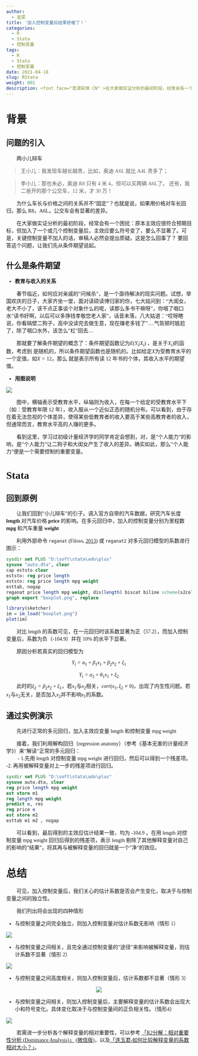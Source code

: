 ```yaml
---
author:
  - 韭菜
title: '加入控制变量后结果悲催了！'
categories:
  - R
  - Stata
  - 控制变量
tags:
  - R
  - Stata
  - 控制变量
date: 2021-04-18
slug: RStata
weight: 001
description: <font face="思源宋体 CN" >在大家做实证分析的最初阶段，经常会有一个困扰：原本主效应很符合预期目标，但加入了一个或几个控制变量后，主效应要么符号变了，要么不显著了。可是，关键控制变量不加入的话，审稿人必然会提出质疑。这是怎么回事了？ 要回答这个问题，让我们先从条件期望说起。</font>
---
```

<font face="思源宋体 CN" >

# 背景

## 问题的引入

　　两小儿辩车

> 王小儿：我发现车越长越贵，比如，奥迪 A6L 就比 A4L 贵多了；

> 李小儿：那也未必，奥迪 R8 只有 4 米 4，但可以买两辆 A6L了。 还有，我二爸开的那个公交车，12 米，才 30 万！

　　为什么车长与价格之间的关系并不"固定"？也就是说，如果用价格对车长回归，那么 R8，A6L，公交车会有显著的差异。

　　在大家做实证分析的最初阶段，经常会有一个困扰：原本主效应很符合预期目标，但加入了一个或几个控制变量后，主效应要么符号变了，要么不显著了。可是，关键控制变量不加入的话，审稿人必然会提出质疑。这是怎么回事了？ 要回答这个问题，让我们先从条件期望说起。



## 什么是条件期望

- **教育与收入的关系**

　　春节临近，如何应对亲戚的"问候杀"，是一个亟待解决的现实问题。试想，举国欢庆的日子，大家齐坐一堂，面对读硕读博归家的你，七大姑问到："大闺女，老大不小了，该干点正事谈个对象什么的呢，读那么多书干嘛呀"，你咽了咽口水"读书好啊，以后可以多挣钱孝敬您老人家"，话音未落，八大姑道："哎呀瞎说，你看隔壁二狗子，高中没读完去做生意，现在赚老多钱了"….气氛顿时尴尬了，除了咽口水外，该怎么"杠"回去…

　　那就要了解条件期望的概念了：条件期望函数记为$E(Y_{i}|X_{i})$ ，是关于$X_{i})$的函数，考虑到  是随机的，所以条件期望函数也是随机的。比如给定$X$为受教育水平的一个定值，如$X=12$，那么  就是表示所有读 12 年书的个体，其收入水平的期望值。

- **用图说明**

![](https://gitee.com/shao818/Figure/raw/master/20210418191321.png)

　　图中，横轴表示受教育水平，纵轴则为收入，在每一个给定的受教育水平下（如：受教育年限 12 年），收入服从一个近似正态的随机分布。可以看到，由于存在着无法忽视的个体差异，使得某些低教育者的收入要高于某些高教育者的收入，但通常而言，教育水平高的人赚的更多。

　　看到这里，学习过初级计量经济学的同学肯定会想到，对，是"个人能力"的影响，是"个人能力"让二狗子和大闺女产生了收入的差异。确实如此，那么"个人能力"便是一个需要控制的重要变量。  


# Stata  

## 回到原例


　　让我们回到"小儿辩车"的引子。调入官方自带的汽车数据，研究汽车长度 **length** 对汽车价格 **price** 的影响。在多元回归中，加入的控制变量分别为里程数 **mpg** 和汽车重量 **weight**

　　利用外部命令 `reganat` (Filoso, [2013](https://www.lianxh.cn/news/(https://journals.sagepub.com/doi/pdf/10.1177/1536867X1301300107))) 或 `reganat2` 对多元回归模型的系数进行图示：

```stata
sysdir set PLUS "D:\soft\stata\ado\plus"
sysuse "auto.dta", clear
cap eststo clear
eststo: reg price length
eststo: reg price length mpg weight
esttab, nogap 
reganat price length mpg weight, dis(length) biscat biline scheme(s2color)
graph export "boxplot.png", replace
```
  
  
```r
library(sketcher)
im = im_load("boxplot.png")
plot(im)
```

　　对比 length 的系数可见，在一元回归时该系数显著为正（57.2），而加入控制变量后，系数为负（-104.9）并在 10% 的水平下显著。

　　原因分析若真实的回归模型为

$$ Y_{i}=\alpha_{1}+\beta_{1}x_{1}+\beta_{2}x_{2}+\xi_{1} \tag{1}$$

$$ Y_{i}=\alpha_{2}+\theta_{1}x_{1}+\xi_{2} \tag{2}$$
　　此时的$\xi_{2}=\beta_{2}x_{2}+\xi_{1}$，若$x_{1}$与$x_{2}$相关，$corr(x_{1},\xi_{2} \neq 0)$，出现了内生性问题。若$x_{1}$与$x_{2}$无关，是否加入$x_{2}$并不影响$x_{1}$的系数。

## 通过实例演示  


　　先进行正常的多元回归，加入主效应变量 length 和控制变量 mpg weight


　　接着，我们利用解构回归（regression anatomy）（参考《基本无害的计量经济学》）来"解读"正常的多元回归：  
　　
- 1.先用 length 对控制变量 mpg weight 进行回归，然后可以得到一个残差项。
-2. 再用被解释变量对上一步的残差项进行回归。


```stata
sysdir set PLUS "D:\soft\stata\ado\plus"
sysuse auto.dta, clear
reg price length mpg weight
est store m1
reg length mpg weight
predict e, res
reg price e
est store m2
esttab m1 m2 , nogap  
```

　　可以看到，最后得到的主效应估计结果一致，均为 -104.9 。在用 length 对控制变量 mpg weight 回归后得到的残差项，表示 length 剔除了其他解释变量对自己的影响的"结果"，将其再与被解释变量的回归就是一个"净"的效应。


# 总结  


　　可见，加入控制变量后，我们关心的估计系数是否会产生变化，取决于与控制变量之间的独立性。

　　我们列出将会出现的四种情形

- 与控制变量之间完全独立，则加入控制变量对估计系数无影响（情形 1）

![](https://gitee.com/shao818/Figure/raw/master/20210418200853.png)

- 与控制变量之间相关，且完全通过控制变量的"途径"来影响被解释变量，则估计系数不显著（情形 2）  

![](https://gitee.com/shao818/Figure/raw/master/20210418200914.png)



- 与控制变量之间高度相关，则加入控制变量后，估计系数都不显著（情形 3）  

<center>
![](https://gitee.com/shao818/Figure/raw/master/20210418200935.png)
</center>
- 与控制变量之间相关，则加入控制变量后，主要解释变量的估计系数会出现大小和符号变化。具体变化取决于与控制变量间的正负相关性。（情形4）

![](https://gitee.com/shao818/Figure/raw/master/20210418200951.png){}  


　　若需进一步分析各个解释变量的相对重要性，可以参考 [「R2分解：相对重要性分析 (Dominance Analysis)」](https://www.lianxh.cn/news/845b935d8d599.html) ([微信版](https://mp.weixin.qq.com/s/WeHdsaO4nFjC-l0A6a1d8Q))，以及[「连玉君-如何比较解释变量的系数相对大小？」](https://www.lianxh.cn/news/02622336fe183.html)。


</font>
